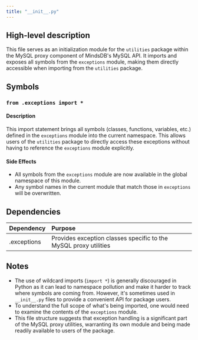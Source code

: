 ```yaml
---
title: "__init__.py"
---
```


## High-level description
This file serves as an initialization module for the `utilities` package within the MySQL proxy component of MindsDB's MySQL API. It imports and exposes all symbols from the `exceptions` module, making them directly accessible when importing from the `utilities` package.

## Symbols

### `from .exceptions import *`
#### Description
This import statement brings all symbols (classes, functions, variables, etc.) defined in the `exceptions` module into the current namespace. This allows users of the `utilities` package to directly access these exceptions without having to reference the `exceptions` module explicitly.

#### Side Effects
- All symbols from the `exceptions` module are now available in the global namespace of this module.
- Any symbol names in the current module that match those in `exceptions` will be overwritten.

## Dependencies
| Dependency | Purpose |
|:-----------|:--------|
| .exceptions | Provides exception classes specific to the MySQL proxy utilities |

## Notes
- The use of wildcard imports (`import *`) is generally discouraged in Python as it can lead to namespace pollution and make it harder to track where symbols are coming from. However, it's sometimes used in `__init__.py` files to provide a convenient API for package users.
- To understand the full scope of what's being imported, one would need to examine the contents of the `exceptions` module.
- This file structure suggests that exception handling is a significant part of the MySQL proxy utilities, warranting its own module and being made readily available to users of the package.